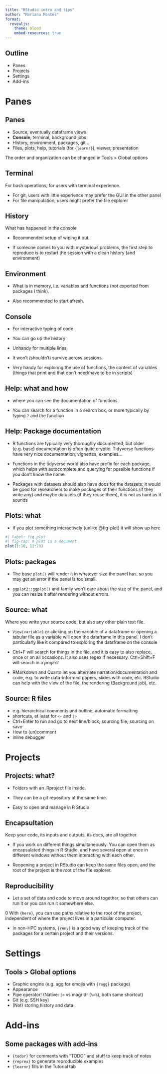 ```yaml
---
title: "RStudio intro and tips"
author: "Mariana Montes"
format:
  revealjs:
    theme: blood
    embed-resources: true
---
```


## Outline

- Panes
- Projects
- Settings
- Add-ins

# Panes

## Panes

- Source, eventually dataframe views
- **Console**, terminal, background jobs
- History, environment, packages, git...
- Files, plots, help, tutorials (for `{learnr}`), viewer, presentation

::: callout-tip
The order and organization can be changed in Tools > Global options
:::

## Terminal

::: callout-info
For bash operations, for users with terminal experience.
:::

- For git, users with little experience may prefer the GUI in the other panel
- For file manipulation, users might prefer the file explorer

## History

::: callout-info
What has happened in the console
:::

- Recommended setup of wiping it out.

- If someone comes to you with mysterious problems, the first step to reproduce is to restart the session with a clean history (and environment)

## Environment

- What is in memory, i.e. variables and functions (not exported from packages I think).

- Also recommended to start afresh.

## Console

- For interactive typing of code

- You can go up the history

- Unhandy for multiple lines

- It won't (shouldn't) survive across sessions.

- Very handy for exploring the use of functions, the content of variables (things that print and that don't need/have to be in scripts)

## Help: what and how

- where you can see the documentation of functions.

- You can search for a function in a search box, or more typically by typing `?` and the function

## Help: Package documentation

- R functions are typically very thoroughly documented, but older (e.g. base) documentation is often quite cryptic. Tidyverse functions have very nice documentation, vignettes, examples...

- Functions in the tidyverse world also have prefix for each package, which helps with autocomplete and querying for possible functions if you don't know the name

- Packages with datasets should also have docs for the datasets: it would be good for researchers to make packages of their functions (if they write any) and maybe datasets (if they reuse them), it is not as hard as it sounds

## Plots: what

- If you plot something interactively (unlike @fig-plot) it will show up here

```r
#| label: fig-plot
#| fig-cap: A plot in a document
plot(1:10, 11:20)
```


## Plots: packages

- The base `plot()` will render it in whatever size the panel has, so you may get an error if the panel is too small.

- `ggplot2::ggplot()` and family won't care about the size of the panel, and you can resize it after rendering without errors.

## Source: what

Where you write your source code, but also any other plain text file.

- `View(variable)` or clicking on the variable of a dataframe or opening a tabular file as a variable will open the dataframe in this panel. I don't particularly like it compared to exploring the dataframe on the console

- Ctrl+F will search for things in the file, and it is easy to also replace, once or on all occasions. It also uses regex if necessary. Ctrl+Shift+F will search in a *project*

- RMarkdown and Quarto let you alternate narration/documentation and code, e.g. to write data-informed papers, slides with code, etc. RStudio can help with the view of the file, the rendering (Background job), etc.

## Source: R files

- e.g. hierarchical comments and outline, automatic formatting
- shortcuts, at least for `<-` and `|>`
- Ctrl+Enter to run and go to next line/block; sourcing file; sourcing on save
- How to (un)comment
- Inline debugger

# Projects

## Projects: what?

- Folders with an .Rproject file inside.

- They can be a git repository at the same time.

- Easy to open and manage in R Studio

## Encapsultation

Keep your code, its inputs and outputs, its docs, are all together. 

- If you work on different things simultaneously. You can open them as encapsulated things in R Studio, and have several open at once in different windows without them interacting with each other.

- Reopening a project in RStudio can keep the same files open, and the root of the project is the root of the file explorer.

## Reproducibility

- Let a set of data and code to move around together, so that others can run it or you can run it somewhere else.

0 With `{here}`, you can use paths relative to the root of the project, independent of where the project lives in a particular computer.

- In non-HPC systems, `{renv}` is a good way of keeping track of the packages for a certain project and their versions.

# Settings

## Tools > Global options

- Graphic engine (e.g. agg for emojis with `{ragg}` package)
- Appearance
- Pipe operator! (Native: `|>` vs magrittr (`%>%`), both same shortcut)
- Git (e.g. SSH key)
- (Not) storing history and data

# Add-ins

## Some packages with add-ins

- `{todor}` for comments with "TODO" and stuff to keep track of notes
- `{reprex}` to generate reproducible examples
- `{learnr}` fills in the Tutorial tab
